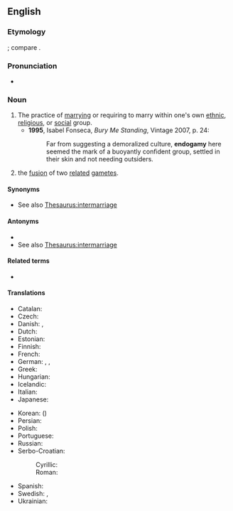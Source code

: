 ==English==
{{wikipedia}}

===Etymology===
{{confix|en|endo|gamy}}; compare {{m|en|inmarriage}}.

===Pronunciation===
* {{a|UK}} {{IPA|/ɛnˈdɒɡəmi/|lang=en}}

===Noun===
{{en-noun|-|endogamies}}

# The practice of [[marry]]ing or requiring to marry within one's own [[ethnic]], [[religious]], or [[social]] group.
#* '''1995''', Isabel Fonseca, ''Bury Me Standing'', Vintage 2007, p. 24:
#*: Far from suggesting a demoralized culture, '''endogamy''' here seemed the mark of a buoyantly confident group, settled in their skin and not needing outsiders.
# {{lb|en|biology}} the [[fusion]] of two [[related]] [[gamete]]s.

====Synonyms====
* See also [[Thesaurus:intermarriage]]

====Antonyms====
* {{l|en|exogamy}}
* See also [[Thesaurus:intermarriage]]

====Related terms====
* {{l|en|endogamous}}

====Translations====
{{trans-top|the practice of marrying within one's own social group}}
* Catalan: {{t|ca|endogàmia|f}}
* Czech: {{t|cs|endogamie|f}}
* Danish: {{t|da|endogami|c}}, {{t|da|indgifte|n}}
* Dutch: {{t|nl|endogamie|f}}
* Estonian: {{t|et|endogaamia}}
* Finnish: {{t+|fi|endogamia}}
* French: {{t+|fr|endogamie|f}}
* German: {{t+|de|Endogamie|f}}, {{t|de|Binnenheirat|f}}, {{t|de|Kastenheirat|f}}
* Greek: {{t+|el|ενδογαμία|f}}
* Hungarian: {{t|hu|endogámia}}
* Icelandic: {{t|is|innvensl|n-p}}
* Italian: {{t+|it|endogamia|f}}
* Japanese: {{t|ja|近親婚|tr=きんしんこん, kinshinkon}}
{{trans-mid}}
* Korean: {{t|ko|근친혼}} ({{t|ko|近親婚}})
* Persian: {{t|fa|درون‌همسری|sc=fa-Arab}}
* Polish: {{t+|pl|endogamia|f}}
* Portuguese: {{t|pt|endogamia|f}}
* Russian: {{t+|ru|эндогамия|f}}
* Serbo-Croatian:
*: Cyrillic: {{t|sh|ендога̀мија|f|sc=Cyrl}}
*: Roman: {{t|sh|endogàmija|f}}
* Spanish: {{t+|es|endogamia|f}}
* Swedish: {{t+|sv|endogami|c}}, {{t|sv|ingifte|n}}
* Ukrainian: {{t|uk|ендогамія|tr=endogamija}}
{{trans-bottom}}